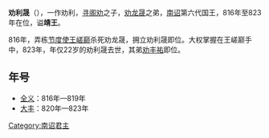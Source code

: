 {{unreferenced|time=2012-2-17}}
{{Emperorcn box
|图像=
|图说=
|名称=靖王
|姓名=劝利晟
|庙号=
|谥号=靖王
|尊号=
|政权=[[南诏|南诏]]
|前任=幽王[[劝龙晟|劝龙晟]]
|继任=昭成王[[劝丰祐|劝丰祐]]
|陵墓=
|出生日期=802年
|逝世日期=823年
|在位=816年－823年
|父=孝惠王[[寻阁劝|寻阁劝]]
|母=
|子=
|年号=
}}
'''劝利晟'''（{{bd|802年||823年|}}），一作劝利，[[寻阁劝|寻阁劝]]之子，[[劝龙晟|劝龙晟]]之弟，[[南诏|南诏]]第六代国王，816年至823年在位，谥'''靖王'''。

816年，弄栋[[节度使|节度使]][[王嵯巅|王嵯巅]]杀死劝龙晟，拥立劝利晟即位。大权掌握在王嵯巅手中，823年，年仅22岁的劝利晟去世，其弟[[劝丰祐|劝丰祐]]即位。

== 年号 ==
*[[全义|全义]]：816年—819年
*[[大丰_(南诏)|大丰]]：820年—823年

{{中国皇帝|[[劝龙晟|劝龙晟]]|[[劝丰祐|劝丰祐]]|[[六诏君主列表|南诏国王]]|816年—823年}}

{{南詔君主}}

[[Category:南诏君主|Category:南诏君主]]